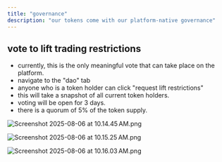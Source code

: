 ```yaml
---
title: "governance"
description: "our tokens come with our platform-native governance"
---
```


## vote to lift trading restrictions

- currently, this is the only meaningful vote that can take place on the platform. 
- navigate to the "dao" tab 
- anyone who is a token holder can click "request lift restrictions"
- this will take a snapshot of all current token holders. 
- voting will be open for 3 days.
- there is a quorum of 5% of the token supply.

![Screenshot 2025-08-06 at 10.14.45 AM.png](/images/Screenshot2025-08-06at10.14.45AM.png)

![Screenshot 2025-08-06 at 10.15.25 AM.png](/images/Screenshot2025-08-06at10.15.25AM.png)

![Screenshot 2025-08-06 at 10.16.03 AM.png](/images/Screenshot2025-08-06at10.16.03AM.png)
